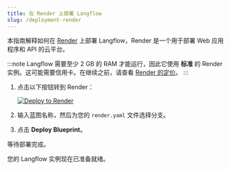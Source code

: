 ```yaml
---
title: 在 Render 上部署 Langflow
slug: /deployment-render
---
```


本指南解释如何在 [Render](https://render.com/) 上部署 Langflow，Render 是一个用于部署 Web 应用程序和 API 的云平台。

:::note
Langflow 需要至少 2 GB 的 RAM 才能运行，因此它使用 **标准** 的 Render 实例。这可能需要信用卡。在继续之前，请查看 [Render 的定价](https://render.com/pricing)。
:::

1. 点击以下按钮转到 Render：

   [![Deploy to Render](/logos/render-deploy.svg)](https://render.com/deploy?repo=https%3A%2F%2Fgithub.com%2Flangflow-ai%2Flangflow%2Ftree%2Fdev)

2. 输入蓝图名称，然后为您的 `render.yaml` 文件选择分支。

3. 点击 **Deploy Blueprint**。

等待部署完成。

您的 Langflow 实例现在已准备就绪。

